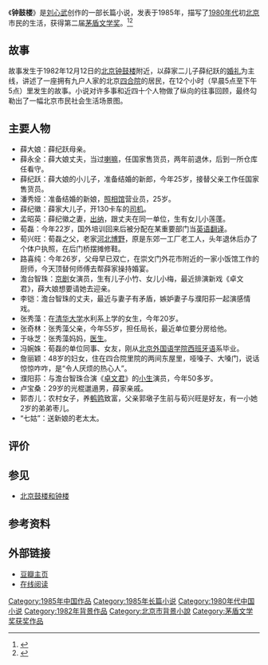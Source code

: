 {{Infobox Book 
  | name           = 钟鼓楼
  | image          = [[File:zhonggulou_novel.jpg|200px]]
  | author         = [[刘心武|刘心武]]
  | country        = 中華人民共和國
  | language       = [[中文|中文]]
  | cover_artist   = 
  | series         = 
  | genre          = [[现实主义|现实主义]]小說
  | publisher      = [[人民文学出版社|人民文学出版社]]
  | release_date   = 1985年
  | media_type     = 
  | pages          = 377
  | isbn           = 9787020049318
  | preceded_by    = 
  | followed_by    = 
}}

《'''钟鼓楼'''》是[[刘心武|刘心武]]创作的一部长篇小说，发表于1985年，描写了[[1980年代|1980年代]]初[[北京|北京]]市民的生活，获得第二届[[茅盾文学奖|茅盾文学奖]]。<ref >{{cite web |url=http://xidong.net/File001/File_57466.html |language= |title=《钟鼓楼》刘心武 第二届茅盾文学奖作品 |publisher=西东网 |date=2009-10-12 |accessdate= |archive-date=2018-03-30 |archive-url=https://web.archive.org/web/20180330082042/http://xidong.net/File001/File_57466.html |dead-url=no }}</ref><ref>{{Cite news|url=http://news.xinhuanet.com/book/2016-05/23/c_129007018.htm|title=刘心武：不忘初心 守得匠心|last=|first=|date=|work=新华网|accessdate=|archive-date=2017-03-25|archive-url=https://web.archive.org/web/20170325202142/http://news.xinhuanet.com/book/2016-05/23/c_129007018.htm|dead-url=no}}</ref>

== 故事 ==
故事发生于1982年12月12日的[[北京钟鼓楼|北京钟鼓楼]]附近，以薛家二儿子薛纪跃的[[婚礼|婚礼]]为主线，讲述了一座拥有九户人家的北京[[四合院|四合院]]的居民，在12个小时（早晨5点至下午5点）里发生的故事。小说对许多事和近四十个人物做了纵向的往事回顾，最终勾勒出了一幅北京市民社会生活场景图。

== 主要人物 ==
*薛大娘：薛纪跃母亲。
*薛永全：薛大娘丈夫，当过[[喇嘛|喇嘛]]，任国家售货员，两年前退休，后到一所仓库任看守。
*薛纪跃：薛大娘的小儿子，准备结婚的新郎，今年25岁，接替父亲工作任国家售货员。
*潘秀娅：准备结婚的新娘，[[照相馆|照相馆]]营业员，25岁。
*薛纪徽：薛家大儿子，开130卡车的[[司机|司机]]。
*孟昭英：薛纪徽之妻，[[出纳|出纳]]，跟丈夫在同一单位，生有女儿小莲蓬。
*荀磊：今年22岁，国外培训回来后被分配在某重要部门当[[英语|英语]][[翻译|翻译]]。
*荀兴旺：荀磊之父，老家[[河北|河北]][[博野|博野]]，原是东郊一工厂老工人，头年退休后办了个体户执照，在后门桥摆摊修鞋。
*路喜纯：今年26岁，父母早已双亡，在崇文门外花市附近的一家小饭馆工作的厨师，今天顶替何师傅去帮薛家操持婚宴。
*澹台智珠：[[京剧|京剧]]女演员，生有儿子小竹、女儿小梅，最近排演新戏《卓文君》，薛大娘想要请她去迎亲。
*李铠：澹台智珠的丈夫，最近与妻子有矛盾，嫉妒妻子与濮阳荪一起演感情戏。
*张秀藻：在[[清华大学|清华大学]]水利系上学的女生，今年20岁。
*张奇林：张秀藻父亲，今年55岁，担任局长，最近单位要分房给他。
*于咏芝：张秀藻妈妈，[[医生|医生]]。
*冯婉姝：荀磊的单位同事、女友，刚从[[北京外国语学院|北京外国语学院]][[西班牙语|西班牙语]]系毕业。
*詹丽颖：48岁的妇女，住在四合院里院的两间东屋里，哑嗓子、大嗓门，说话惊惊咋咋，是“令人厌烦的热心人”。
*濮阳荪：与澹台智珠合演《[[卓文君|卓文君]]》的[[小生|小生]]演员，今年50多岁。
*卢宝桑：29岁的光棍邋遢男，薛家亲戚。
*郭杏儿：农村女子，养[[鹌鹑|鹌鹑]]致富，父亲郭墩子生前与荀兴旺是好友，有一小她2岁的弟弟枣儿。
*“七姑”：送新娘的老太太。

== 评价 ==

== 参见 ==
*[[北京鼓楼和钟楼|北京鼓楼和钟楼]]

== 参考资料 ==
{{reflist}}

== 外部链接 ==
*[https://book.douban.com/subject/1084078/ 豆瓣主页] {{Wayback|url=https://book.douban.com/subject/1084078/ |date=20200929174939 }}
*[https://web.archive.org/web/20171105065826/http://www.ty2016.net/cn/lxw3/ 在线阅读]

{{茅盾文学奖}}
[[Category:1985年中国作品|Category:1985年中国作品]]
[[Category:1985年长篇小说|Category:1985年长篇小说]]
[[Category:1980年代中国小说|Category:1980年代中国小说]]
[[Category:1982年背景作品|Category:1982年背景作品]]
[[Category:北京市背景小說|Category:北京市背景小說]]
[[Category:茅盾文学奖获奖作品|Category:茅盾文学奖获奖作品]]